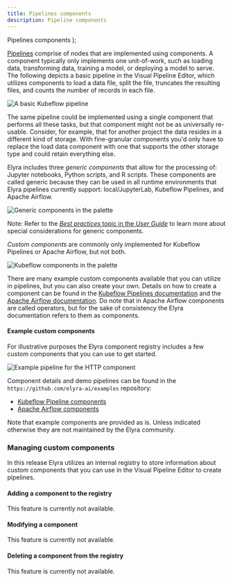 ```yaml
---
title: Pipelines components
description: Pipeline components
---
```


  <span>
    Pipelines components
  </span>
);

<PageDescription>

[Pipelines](pipelines.md) comprise of nodes that are implemented using components. A component typically only implements one unit-of-work, such as loading data, transforming data, training a model, or deploying a model to serve. The following depicts a basic pipeline in the Visual Pipeline Editor, which utilizes components to load a data file, split the file, truncates the resulting files, and counts the number of records in each file.

</PageDescription>

![A basic Kubeflow pipeline](../images/ai/kubeflow-pipeline.png)

The same pipeline could be implemented using a single component that performs all these tasks, but that component might not be as universally re-usable. Consider, for example, that for another project the data resides in a different kind of storage. With fine-granular components you'd only have to replace the load data component with one that supports the other storage type and could retain everything else. 

Elyra includes three _generic components_ that allow for the processing of: Jupyter notebooks, Python scripts, and R scripts. These components are called generic because they can be used in all runtime environments that Elyra pipelines currently support: local/JupyterLab, Kubeflow Pipelines, and Apache Airflow.

![Generic components in the palette](../images/ai/generic-components-in-palette.png)

Note: Refer to the [_Best practices_ topic in the _User Guide_](best-practices-file-based-nodes.md) to learn more about special considerations for generic components.

_Custom components_ are commonly only implemented for Kubeflow Pipelines or Apache Airflow, but not both.

![Kubeflow components in the palette](../images/ai/custom-kubeflow-components-in-palette.png)

There are many example custom components available that you can utilize in pipelines, but you can also create your own. Details on how to create a component can be found in the [Kubeflow Pipelines documentation](https://www.kubeflow.org/docs/components/pipelines/sdk/component-development/) and the [Apache Airflow documentation](https://airflow.apache.org/docs/apache-airflow/stable/concepts/operators.html). Do note that in Apache Airflow components are called operators, but for the sake of consistency the Elyra documentation refers to them as components.

#### Example custom components

For illustrative purposes the Elyra component registry includes a few custom components that you can use to get started. 

![Example pipeline for the HTTP component](../images/ai/example-components-pipeline.png)

Component details and demo pipelines can be found in the `https://github.com/elyra-ai/examples` repository:
- [Kubeflow Pipeline components](https://github.com/elyra-ai/examples/tree/master/pipelines/kubeflow_pipelines_component_examples)
- [Apache Airflow components](https://github.com/elyra-ai/examples/tree/master/pipelines/airflow_component_examples)

Note that example components are provided as is. Unless indicated otherwise they are not maintained by the Elyra community.

### Managing custom components

In this release Elyra utilizes an internal registry to store information about custom components that you can use in the Visual Pipeline Editor to create pipelines.

#### Adding a component to the registry

This feature is currently not available.

#### Modifying a component

This feature is currently not available.

#### Deleting a component from the registry

This feature is currently not available.
